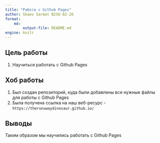 ---
title: "Работа с Github Pages"
author: Skaev Sarmat BISO-02-20
format:
    md:
        output-file: README.md
engine: knitr
---

## Цель работы

1. Научиться работать с Github Pages

## Хоб работы

1. Был создан репозиторий, куда были добавлены все нужные файлы для работы с Github Pages
2. Была получена ссылка на наш веб-ресурс - ```https://therunuwaydinosaur.github.io/```

## Выводы
Таким образом мы научились работать с Github Pages
   
